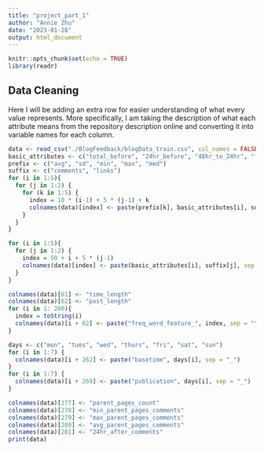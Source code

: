 ```yaml
---
title: "project_part_1"
author: "Annie Zhu"
date: "2023-01-28"
output: html_document
---
```


```r
knitr::opts_chunk$set(echo = TRUE)
library(readr)
```

## Data Cleaning

Here I will be adding an extra row for easier understanding of what every value represents. More specifically, I am taking the description of what each attribute means from the repository description online and converting it into variable names for each column.

```r
data <- read_csv("./BlogFeedback/blogData_train.csv", col_names = FALSE, show_col_types = FALSE)
basic_attributes <- c("total_before", "24hr_before", "48hr_to_24hr", "first_24hr", "change_between_two_days")
prefix <- c("avg", "sd", "min", "max", "med")
suffix <- c("comments", "links")
for (i in 1:5){
  for (j in 1:2) {
    for (k in 1:5) {
      index = 10 * (i-1) + 5 * (j-1) + k
      colnames(data)[index] <- paste(prefix[k], basic_attributes[i], suffix[j], sep = "_")
    }
  }
}

for (i in 1:5){
  for (j in 1:2) {
    index = 50 + i + 5 * (j-1)
    colnames(data)[index] <- paste(basic_attributes[i], suffix[j], sep = "_")
  }
}

colnames(data)[61] <- "time_length"
colnames(data)[62] <- "post_length"
for (i in 1: 200){
  index = toString(i)
  colnames(data)[i + 62] <- paste("freq_word_feature_", index, sep = "")
}

days <- c("mon", "tues", "wed", "thurs", "fri", "sat", "sun")
for (i in 1:7) {
  colnames(data)[i + 262] <- paste("basetime", days[i], sep = "_")
}
for (i in 1:7) {
  colnames(data)[i + 269] <- paste("publication", days[i], sep = "_")
}

colnames(data)[277] <- "parent_pages_count"
colnames(data)[278] <- "min_parent_pages_comments"
colnames(data)[279] <- "max_parent_pages_comments"
colnames(data)[280] <- "avg_parent_pages_comments"
colnames(data)[281] <- "24hr_after_comments"
print(data)


```

